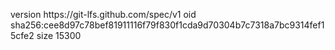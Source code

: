 version https://git-lfs.github.com/spec/v1
oid sha256:cee8d97c78bef81911116f79f830f1cda9d70304b7c7318a7bc9314fef15cfe2
size 15300
